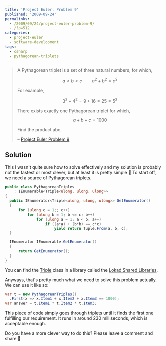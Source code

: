 ---
title: 'Project Euler: Problem 9'
published: '2009-09-24'
permalinks:
  - /2009/09/24/project-euler-problem-9/
  - /?p=512
categories:
  - project-euler
  - software-development
tags:
  - csharp
  - pythagorean-triplets
---

> A Pythagorean triplet is a set of three natural numbers, for which,
>
> $$
> a < b < c \qquad a^2 + b^2 = c^2
> $$
>
> For example,
>
> $$
> 3^2 + 4^2 = 9 + 16 = 25 = 5^2
> $$
>
> There exists exactly one Pythagorean triplet for which,
>
> $$
> a + b + c = 1000
> $$
>
> Find the product abc.
>
> – [Project Euler Problem 9](https://projecteuler.net/problem=9)

## Solution

This I wasn't quite sure how to solve effectively and my solution is probably not the fastest or most clever, but at least it is pretty simple 🙂 To start off, we need a source of Pythagorean triplets.

```csharp
public class PythagoreanTriples
    : IEnumerable<Triple<ulong, ulong, ulong>>
{
  public IEnumerator<Triple<ulong, ulong, ulong>> GetEnumerator()
  {
      for (ulong c = 1;; c++)
          for (ulong b = 1; b <= c; b++)
              for (ulong a = 1; a < b; a++)
                  if ((a*a) + (b*b) == c*c)
                      yield return Tuple.From(a, b, c);
  }

  IEnumerator IEnumerable.GetEnumerator()
  {
      return GetEnumerator();
  }
}
```

You can find the <a href="http://abdullin.com/journal/2008/9/30/using-tuples-in-c-functions-and-dictionaries.html">Triple</a> class in a library called the <a href="http://abdullin.com/shared-libraries/">Lokad Shared Libraries</a>.

Anyways, that's pretty much what we need to solve this problem actually. We can use it like so:

```csharp
var t = new PythagoreanTriples()
  .First(x => x.Item1 + x.Item2 + x.Item3 == 1000);
var answer = t.Item1 * t.Item2 * t.Item3;
```

This piece of code simply goes through triplets until it finds the first one fulfilling our requirement. It runs in around 230 milliseconds, which is acceptable enough.

Do you have a more clever way to do this? Please leave a comment and share 🙂
